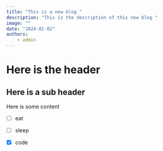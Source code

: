 ```yaml
---
title: "This is a new blog "
description: "This is the description of this new blog "
image: ""
date: "2024-01-02"
authors:
	- admin
---
```


# Here is the header 

## Here is a sub header 

Here is some content 

- [ ] eat
- [ ] sleep
- [X] code

